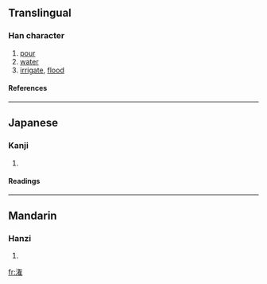 {{see|灌}}

==Translingual==
===Han character===
{{Han char|rn=85|rad=水|as=11|sn=14|four=|canj=水人大土 (EOKG)}}
# [[pour]]
# [[water]]
# [[irrigate]], [[flood]]
====References====
{{Han ref|kx=0648.281|dkj=18216|dj=1058.110|hdz=31724.080|uh=6F45|ud=28485}}

----
==Japanese==
===Kanji===
{{ja-kanji|grade=|rs=水11}}
# {{defn|Japanese}} 
====Readings====
{{ja-readings|on=[[かん]] (kan)|kun=[[そそぐ]] (sosogu)}}

----
==Mandarin==
===Hanzi===
{{cmn-hanzi|pin=[[guàn]] (guan4), [[huàn]] (huan4)|wg=kuan<sup>4</sup>, huan<sup>4</sup>}}
# {{defn|Mandarin}}

[[fr:潅]]